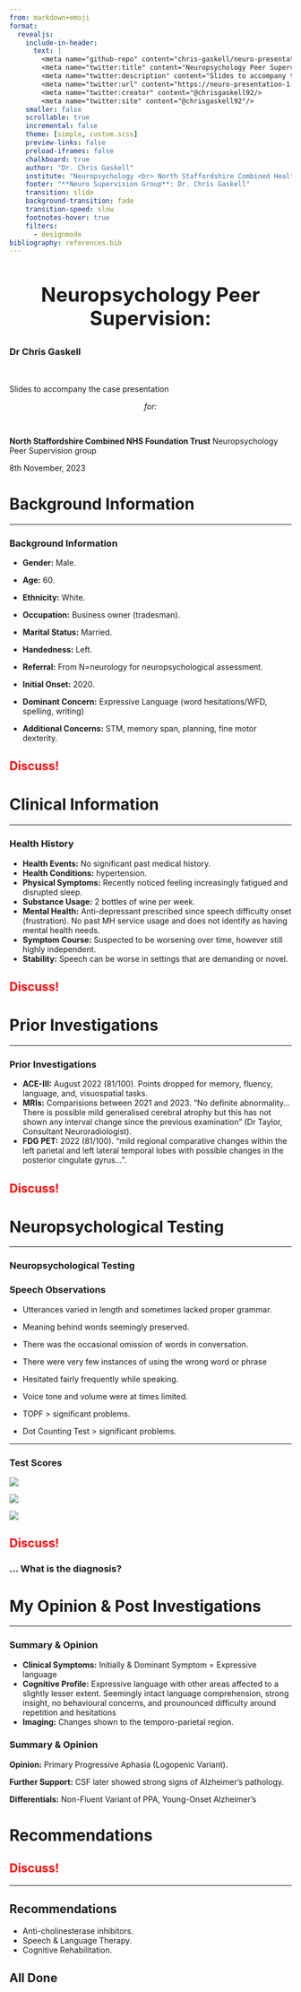 ```yaml
---
from: markdown+emoji
format:
  revealjs:
    include-in-header: 
      text: |
        <meta name="github-repo" content="chris-gaskell/neuro-presentation 1/>
        <meta name="twitter:title" content="Neuropsychology Peer Supervision: Dr Chris Gaskell"/>
        <meta name="twitter:description" content="Slides to accompany the case presentation at the North Staffordshire Combined NHS Foundation Trust Neuropsychology Peer Supervision group on 8th November, 2023"/>
        <meta name="twitter:url" content="https://neuro-presentation-1.netlify.app"/>
        <meta name="twitter:creator" content="@chrisgaskell92/>
        <meta name="twitter:site" content="@chrisgaskell92"/>
    smaller: false
    scrollable: true
    incremental: false
    theme: [simple, custom.scss]
    preview-links: false
    preload-iframes: false
    chalkboard: true
    author: "Dr. Chris Gaskell"
    institute: "Neuropsychology <br> North Staffordshire Combined Healthcare NHS Foundation Trust"
    footer: "**Neuro Supervision Group**: Dr. Chris Gaskell"
    transition: slide
    background-transition: fade
    transition-speed: slow
    footnotes-hover: true
    filters: 
      - designmode
bibliography: references.bib
---
```


## Neuropsychology Peer Supervision: {background-color="#01364C" style="font-size: 35px; text-align: center;"}

### Dr Chris Gaskell

<br>

Slides to accompany the case presentation<br>

::: {style="text-align: center"}
*for:*
:::

<br>

**North Staffordshire Combined NHS Foundation Trust** Neuropsychology Peer Supervision group<br>

8th November, 2023

# Background Information {background-color="#01364C"}

------------------------------------------------------------------------

### Background Information

-   **Gender:** Male.

-   **Age:** 60.

-   **Ethnicity:** White.

-   **Occupation:** Business owner (tradesman).

-   **Marital Status:** Married.

-   **Handedness:** Left.

-   **Referral:** From N=neurology for neuropsychological assessment.

-   **Initial Onset:** 2020.

-   **Dominant Concern:** Expressive Language (word hesitations/WFD, spelling, writing)

-   **Additional Concerns:** STM, memory span, planning, fine motor dexterity.

## [**Discuss!**]{style="color:red"}

# Clinical Information {background-color="#01364C"}

------------------------------------------------------------------------

### Health History

-   **Health Events:** No significant past medical history.
-   **Health Conditions:** hypertension.
-   **Physical Symptoms:** Recently noticed feeling increasingly fatigued and disrupted sleep.
-   **Substance Usage:** 2 bottles of wine per week.
-   **Mental Health:** Anti-depressant prescribed since speech difficulty onset (frustration). No past MH service usage and does not identify as having mental health needs.
-   **Symptom Course:** Suspected to be worsening over time, however still highly independent.
-   **Stability:** Speech can be worse in settings that are demanding or novel.

## [**Discuss!**]{style="color:red"}

# Prior Investigations {background-color="#01364C"}

------------------------------------------------------------------------

### Prior Investigations

-   **ACE-III:** August 2022 (81/100). Points dropped for memory, fluency, language, and, visuospatial tasks.
-   **MRIs:** Comparisions between 2021 and 2023. "No definite abnormality... There is possible mild generalised cerebral atrophy but this has not shown any interval change since the previous examination" (Dr Taylor, Consultant Neuroradiologist).\
-   **FDG PET:** 2022 (81/100). "mild regional comparative changes within the left parietal and left lateral temporal lobes with possible changes in the posterior cingulate gyrus...".

## [**Discuss!**]{style="color:red"}

# Neuropsychological Testing {background-color="#01364C"}

------------------------------------------------------------------------

### Neuropsychological Testing

### Speech Observations

-   Utterances varied in length and sometimes lacked proper grammar.

-   Meaning behind words seemingly preserved.

-   There was the occasional omission of words in conversation.

-   There were very few instances of using the wrong word or phrase

-   Hesitated fairly frequently while speaking.

-   Voice tone and volume were at times limited.

-   TOPF \> significant problems.

-   Dot Counting Test \> significant problems.

------------------------------------------------------------------------

### Test Scores

![](images/1.jpg)

![](images/2.jpg)

![](images/3.jpg)

## [**Discuss!**]{style="color:red"}

### **... What is the diagnosis?**

# My Opinion & Post Investigations {background-color="#01364C"}

------------------------------------------------------------------------

### Summary & Opinion

-   **Clinical Symptoms:** Initially & Dominant Symptom = Expressive language
-   **Cognitive Profile:** Expressive language with other areas affected to a slightly lesser extent. Seemingly intact language comprehension, strong insight, no behavioural concerns, and prounounced difficulty around repetition and hesitations
-   **Imaging:** Changes shown to the temporo-parietal region.

### Summary & Opinion

**Opinion:** Primary Progressive Aphasia (Logopenic Variant).

**Further Support:** CSF later showed strong signs of Alzheimer's pathology.

**Differentials:** Non-Fluent Variant of PPA, Young-Onset Alzheimer's

# Recommendations {background-color="#01364C"}

## [**Discuss!**]{style="color:red"}

------------------------------------------------------------------------

## Recommendations

-   Anti-cholinesterase inhibitors.
-   Speech & Language Therapy.
-   Cognitive Rehabilitation.

## **All Done**
